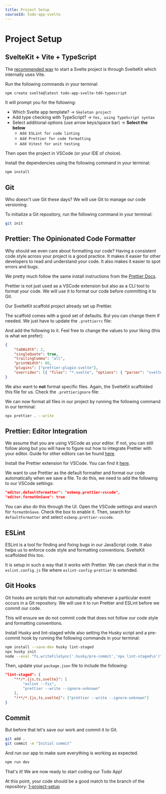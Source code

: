```yaml
---
title: Project Setup
courseId: todo-app-svelte
---
```



# Project Setup

## SvelteKit + Vite + TypeScript

The [recommended way](https://svelte.dev/docs/introduction#start-a-new-project) to start a Svelte project is through SvelteKit which internally uses Vite.

Run the following commands in your terminal:

```sh frame="none" showLineNumbers=false
npm create svelte@latest todo-app-svelte-tdd-typescript
```

It will prompt you for the following:

- Which Svelte app template? -> `Skeleton project`
- Add type checking with TypeScript? -> `Yes, using TypeScript syntax`
- Select additional options (use arrow keys/space bar) -> **Select the below**
  - `Add ESLint for code linting`
  - `Add Prettier for code formatting`
  - `Add Vitest for unit testing`

Then open the project in VSCode (or your IDE of choice).

Install the dependencies using the following command in your terminal:

```sh frame="none" showLineNumbers=false
npm install
```

## Git

Who doesn't use Git these days? We will use Git to manage our code versioning.

To initialize a Git repository, run the following command in your terminal:

```sh frame="none" showLineNumbers=false
git init
```

## Prettier: The Opinionated Code Formatter

<Callout>
	Why should we even care about formatting our code? Having a consistent code
	style across your project is a good practice. It makes it easier for other
	developers to read and understand your code. It also makes it easier to spot
	errors and bugs.
</Callout>

We pretty much follow the same install instructions from the [Prettier Docs](https://prettier.io/docs/en/install).

Prettier is not just used as a VSCode extension but also as a CLI tool to format your code. We will use it to format our code before committing it to Git.

Our SvelteKit scaffold project already set up Prettier.

The scaffold comes with a good set of defaults. But you can change them if needed. We just have to update the `.prettierrc` file:

And add the following to it. Feel free to change the values to your liking (this is what we prefer):

```json title='.prettierrc' {1-8}
{
	"tabWidth": 2,
	"singleQuote": true,
	"trailingComma": "all",
	"printWidth": 80,
	"plugins": ["prettier-plugin-svelte"],
	"overrides": [{ "files": "*.svelte", "options": { "parser": "svelte" } }]
}
```

We also want to **not** format specific files. Again, the SvelteKit scaffolded this file for us. Check the `.prettierignore` file:

We can now format all files in our project by running the following command in our terminal:

```sh frame="none" showLineNumbers=false
npx prettier . --write
```

## Prettier: Editor Integration

We assume that you are using VSCode as your editor. If not, you can still follow along but you will have to figure out how to integrate Prettier with your editor. Guide for other editors can be found [here](https://prettier.io/docs/en/editors).

Install the Prettier extension for VSCode. You can find it [here](https://marketplace.visualstudio.com/items?itemName=esbenp.prettier-vscode).

We want to use Prettier as the default formatter and format our code automatically when we save a file. To do this, we need to add the following to our VSCode settings:

```json frame="none" showLineNumbers=false
"editor.defaultFormatter": "esbenp.prettier-vscode",
"editor.formatOnSave": true
```

You can also do this through the UI. Open the VSCode settings and search for `formatOnSave`. Check the box to enable it. Then, search for `defaultFormatter` and select `esbenp.prettier-vscode`.

## ESLint

ESLint is a tool for finding and fixing bugs in our JavaScript code. It also helps us to enforce code style and formatting conventions. SvelteKit scaffolded this too.

It is setup in such a way that it works with Prettier. We can check that in the `eslint.config.js` file where `eslint-config-prettier` is extended.

## Git Hooks

Git hooks are scripts that run automatically whenever a particular event occurs in a Git repository. We will use it to run Prettier and ESLint before we commit our code.

This will ensure we do not commit code that does not follow our code style and formatting conventions.

Install Husky and lint-staged while also setting the Husky script and a pre-commit hook by running the following commands in your terminal:

```sh frame="none" showLineNumbers=false
npm install --save-dev husky lint-staged
npx husky init
node --eval "fs.writeFileSync('.husky/pre-commit','npx lint-staged\n')"
```

Then, update your `package.json` file to include the following:

```json title='package.json' frame="none" showLineNumbers=false
"lint-staged": {
	"**/*.{js,ts,svelte}": [
		"eslint --fix",
		"prettier --write --ignore-unknown"
	],
	"!**/*.{js,ts,svelte}": ["prettier --write --ignore-unknown"]
}
```

## Commit

But before that let's save our work and commit it to Git.

```sh frame="none" showLineNumbers=false
git add .
git commit -m "Initial commit"
```

And run our app to make sure everything is working as expected.

```sh frame="none" showLineNumbers=false
npm run dev
```

That's it! We are now ready to start coding our Todo App!

At this point, your code should be a good match to the branch of the repository: [1-project-setup](https://github.com/Frontend-Hire/todo-app-svelte-tdd-typescript/tree/1-project-setup)
